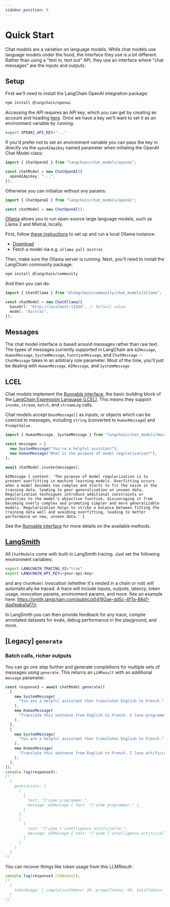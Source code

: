 ```yaml
---
sidebar_position: 0
---
```


# Quick Start

Chat models are a variation on language models.
While chat models use language models under the hood, the interface they use is a bit different.
Rather than using a "text in, text out" API, they use an interface where "chat messages" are the inputs and outputs.

## Setup


<Tabs>
  <TabItem value="openai" label="OpenAI" default>

First we'll need to install the LangChain OpenAI integration package:

```bash npm2yarn
npm install @langchain/openai
```


<IntegrationInstallTooltip></IntegrationInstallTooltip>

Accessing the API requires an API key, which you can get by creating an account and heading [here](https://platform.openai.com/account/api-keys). Once we have a key we'll want to set it as an environment variable by running:

```bash
export OPENAI_API_KEY="..."
```

If you'd prefer not to set an environment variable you can pass the key in directly via the `openAIApiKey` named parameter when initiating the OpenAI Chat Model class:

```typescript
import { ChatOpenAI } from "langchain/chat_models/openai";

const chatModel = new ChatOpenAI({
  openAIApiKey: "...",
});
```

Otherwise you can initialize without any params:

```typescript
import { ChatOpenAI } from "langchain/chat_models/openai";

const chatModel = new ChatOpenAI();
```

  </TabItem>
  <TabItem value="local" label="Local">

[Ollama](https://ollama.ai/) allows you to run open-source large language models, such as Llama 2 and Mistral, locally.

First, follow [these instructions](https://github.com/jmorganca/ollama) to set up and run a local Ollama instance:

- [Download](https://ollama.ai/download)
- Fetch a model via e.g. `ollama pull mistral`

Then, make sure the Ollama server is running. Next, you'll need to install the LangChain community package:

<IntegrationInstallTooltip></IntegrationInstallTooltip>

```bash npm2yarn
npm install @langchain/community
```

And then you can do:

```typescript
import { ChatOllama } from "@langchain/community/chat_models/ollama";

const chatModel = new ChatOllama({
  baseUrl: "http://localhost:11434", // Default value
  model: "mistral",
});
```

  </TabItem>
</Tabs>

## Messages

The chat model interface is based around messages rather than raw text.
The types of messages currently supported in LangChain are `AIMessage`, `HumanMessage`, `SystemMessage`, `FunctionMessage`, and `ChatMessage` -- `ChatMessage` takes in an arbitrary role parameter. Most of the time, you'll just be dealing with `HumanMessage`, `AIMessage`, and `SystemMessage`

## LCEL

Chat models implement the [Runnable interface](/docs/expression_language/interface), the basic building block of the [LangChain Expression Language (LCEL)](/docs/expression_language/). This means they support `invoke`, `stream`, `batch`, and `streamLog` calls.

Chat models accept `BaseMessage[]` as inputs, or objects which can be coerced to messages, including `string` (converted to `HumanMessage`) and `PromptValue`.

```typescript
import { HumanMessage, SystemMessage } from "langchain/chat_models/messages";

const messages = [
  new SystemMessage("You're a helpful assistant"),
  new HumanMessage("What is the purpose of model regularization?"),
];
```

```typescript
await chatModel.invoke(messages);
```

```
AIMessage { content: 'The purpose of model regularization is to prevent overfitting in machine learning models. Overfitting occurs when a model becomes too complex and starts to fit the noise in the training data, leading to poor generalization on unseen data. Regularization techniques introduce additional constraints or penalties to the model's objective function, discouraging it from becoming overly complex and promoting simpler and more generalizable models. Regularization helps to strike a balance between fitting the training data well and avoiding overfitting, leading to better performance on new, unseen data.' }
```

See the [Runnable interface](/docs/expression_language/interface) for more details on the available methods.

## [LangSmith](https://docs.smith.langchain.com/)

All `ChatModel`s come with built-in LangSmith tracing. Just set the following environment variables:

```bash
export LANGCHAIN_TRACING_V2="true"
export LANGCHAIN_API_KEY=<your-api-key>
```

and any `ChatModel` invocation (whether it's nested in a chain or not) will automatically be traced. A trace will include inputs, outputs, latency, token usage, invocation params, environment params, and more. See an example here: https://smith.langchain.com/public/a54192ae-dd5c-4f7a-88d1-daa1eaba1af7/r.

In LangSmith you can then provide feedback for any trace, compile annotated datasets for evals, debug performance in the playground, and more.

## [Legacy] `generate`

### Batch calls, richer outputs

You can go one step further and generate completions for multiple sets of messages using `generate`. This returns an `LLMResult` with an additional `message` parameter.

```typescript
const response3 = await chatModel.generate([
  [
    new SystemMessage(
      "You are a helpful assistant that translates English to French."
    ),
    new HumanMessage(
      "Translate this sentence from English to French. I love programming."
    ),
  ],
  [
    new SystemMessage(
      "You are a helpful assistant that translates English to French."
    ),
    new HumanMessage(
      "Translate this sentence from English to French. I love artificial intelligence."
    ),
  ],
]);
console.log(response3);
/*
  {
    generations: [
      [
        {
          text: "J'aime programmer.",
          message: AIMessage { text: "J'aime programmer." },
        }
      ],
      [
        {
          text: "J'aime l'intelligence artificielle.",
          message: AIMessage { text: "J'aime l'intelligence artificielle." }
        }
      ]
    ]
  }
*/
```

You can recover things like token usage from this LLMResult:

```typescript
console.log(response3.llmOutput);
/*
  {
    tokenUsage: { completionTokens: 20, promptTokens: 69, totalTokens: 89 }
  }
*/
```
